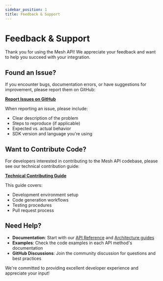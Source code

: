 ```yaml
---
sidebar_position: 1
title: Feedback & Support
---
```


# Feedback & Support

Thank you for using the Mesh API! We appreciate your feedback and want to help you succeed with your integration.

## Found an Issue?

If you encounter bugs, documentation errors, or have suggestions for improvement, please report them on GitHub:

**[Report Issues on GitHub](https://github.com/meshtrade/api/issues)**

When reporting an issue, please include:
- Clear description of the problem
- Steps to reproduce (if applicable)
- Expected vs. actual behavior
- SDK version and language you're using

## Want to Contribute Code?

For developers interested in contributing to the Mesh API codebase, please see our technical contribution guide:

**[Technical Contributing Guide](https://github.com/meshtrade/api/blob/master/CONTRIBUTING.md)**

This guide covers:
- Development environment setup
- Code generation workflows
- Testing procedures
- Pull request process

## Need Help?

- **Documentation**: Start with our [API Reference](/docs/api-reference/) and [Architecture guides](/docs/architecture/service-structure)
- **Examples**: Check the code examples in each API method's documentation
- **GitHub Discussions**: Join the community discussion for questions and best practices

We're committed to providing excellent developer experience and appreciate your input!